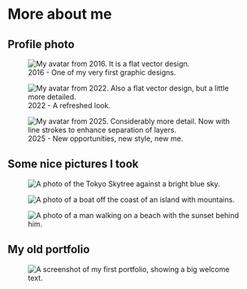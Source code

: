 # More about me

## Profile photo

<figure>
  <img
    src="https://5q44w9bzpv.ufs.sh/f/vqzvWuhpJmwXliqVsBCbbFRm7wShzYQZJ4WeOX8q02spPHKE"
    alt="My avatar from 2016. It is a flat vector design."
  />
  <figcaption>2016 - One of my very first graphic designs.</figcaption>
</figure>

<figure>
  <img
    src="https://5q44w9bzpv.ufs.sh/f/vqzvWuhpJmwX1wRGlfIRHdtW9MuSenZ7CN360Bwy8IpQijUb"
    alt="My avatar from 2022. Also a flat vector design, but a little more detailed."
  />
  <figcaption>2022 - A refreshed look.</figcaption>
</figure>

<figure>
  <img
    src="https://5q44w9bzpv.ufs.sh/f/vqzvWuhpJmwXcbArxXFWPh3xNZjmzVMS5t9QDGin0YqvX2lw"
    alt="My avatar from 2025. Considerably more detail. Now with line strokes to enhance separation of layers."
  />
  <figcaption>2025 - New opportunities, new style, new me.</figcaption>
</figure>

## Some nice pictures I took

<figure>
  <img
    src="https://5q44w9bzpv.ufs.sh/f/vqzvWuhpJmwX2zP6Isjab2JnoGdL156AWIvsmt0jQPpKyFz8"
    alt="A photo of the Tokyo Skytree against a bright blue sky."
  />
</figure>

<figure>
  <img
    src="https://5q44w9bzpv.ufs.sh/f/vqzvWuhpJmwXHSk6BSAi8sevGcB4FyxCY9AX7lOpHVJzWb6f"
    alt="A photo of a boat off the coast of an island with mountains."
  />
</figure>

<figure>
  <img
    src="https://5q44w9bzpv.ufs.sh/f/vqzvWuhpJmwXZOH8OaCSLlRducqbNZgY7F3QVhKp02nC4JrI"
    alt="A photo of a man walking on a beach with the sunset behind him."
  />
</figure>

## My old portfolio

<figure>
  <img
    src="https://5q44w9bzpv.ufs.sh/f/vqzvWuhpJmwXvqgwD1hpJmwX8nIfCriaYKcTs17Wdk5eDNt6"
    alt="A screenshot of my first portfolio, showing a big welcome text."
  />
</figure>
